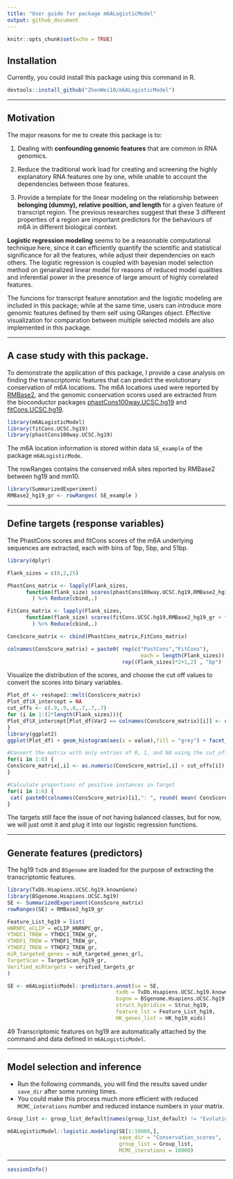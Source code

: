 ```yaml
---
title: "User guide for package m6ALogisticModel"
output: github_document
---
```


```r
knitr::opts_chunk$set(echo = TRUE)
```

## Installation
Currently, you could install this package using this command in R.
```r
devtools::install_github("ZhenWei10/m6ALogisticModel")
```

<hr/>

## Motivation

The major reasons for me to create this package is to:

1. Dealing with **confounding genomic features** that are common in RNA genomics.

2. Reduce the traditional work load for creating and screening the highly explanatory RNA features one by one, while unable to account the dependencies between those features.

3. Provide a template for the linear modeling on the relationship between **belonging (dummy), relative position, and length** for a given feature of transcript region. The previous researches suggest that these 3 different properties of a region are important predictors for the behaviours of m6A in different biological context.

**Logistic regression modeling** seems to be a reasonable computational technique here, since it can efficiently quantify the scientific and statistical significance for all the features, while adjust their dependencies on each others. The logistic regression is coupled with bayesian model selection method on genaralized linear model for reasons of reduced model qualities and inferential power in the presence of large amount of highly correlated features. 

The funcions for transcript feature annotation and the logistic modeling are included in this package; while at the same time, users can introduce more genomic features defined by them self using GRanges object. Effective visualization for comparation between multiple selected models are also implemented in this package.


<hr/>


## A case study with this package.

To demonstrate the application of this package, I provide a case analysis on finding the transcriptomic features that can predict the evolutionary conservation of m6A locations. The m6A locations used were reported by [RMBase2](http://rna.sysu.edu.cn/rmbase/), and the genomic conservation scores used are extracted from the bioconductor packages [phastCons100way.UCSC.hg19](http://www.bioconductor.org/packages/release/data/annotation/html/phastCons100way.UCSC.hg19.html) and [fitCons.UCSC.hg19](http://www.bioconductor.org/packages/release/data/annotation/html/fitCons.UCSC.hg19.html).

```r
library(m6ALogisticModel)
library(fitCons.UCSC.hg19)
library(phastCons100way.UCSC.hg19)
```
The m6A location information is stored within data `SE_example` of the package `m6ALogisticMode`.

The rowRanges contains the conserved m6A sites reported by RMBase2 between hg19 and mm10.

```r
library(SummarizedExperiment)
RMBase2_hg19_gr <- rowRanges( SE_example )
```

<hr/>

## Define targets (response variables)

The PhastCons scores and fitCons scores of the m6A underlying sequences are extracted, each with bins of 1bp, 5bp, and 51bp.

```r
library(dplyr)

Flank_sizes = c(0,2,25)

PhastCons_matrix <- lapply(Flank_sizes, 
      function(flank_size) scores(phastCons100way.UCSC.hg19,RMBase2_hg19_gr + flank_size)$scores
        ) %>% Reduce(cbind,.)

FitCons_matrix <- lapply(Flank_sizes, 
      function(flank_size) scores(fitCons.UCSC.hg19,RMBase2_hg19_gr + flank_size)$scores
        ) %>% Reduce(cbind,.)

ConsScore_matrix <- cbind(PhastCons_matrix,FitCons_matrix)

colnames(ConsScore_matrix) = paste0( rep(c("PastCons","FitCons"),
                                           each = length(Flank_sizes)),"_",
                                     rep((Flank_sizes)*2+1,2) , "bp")
```

Visualize the distribution of the scores, and choose the cut off values to convert the scores into binary variables.

```r
Plot_df <- reshape2::melt(ConsScore_matrix)
Plot_df$X_intercept = NA
cut_offs <- c(.9,.9,.8,.7,.7,.7)
for (i in 1:(2*length(Flank_sizes))){
Plot_df$X_intercept[Plot_df$Var2 == colnames(ConsScore_matrix)[i]] <- cut_offs[i]
}
library(ggplot2)
ggplot(Plot_df) + geom_histogram(aes(x = value),fill = "grey") + facet_wrap(~Var2, nrow = 2, scales = "free_y") + theme_classic() + geom_vline(aes(xintercept = X_intercept),colour = "blue")
```

```r
#Convert the matrix with only entries of 0, 1, and NA using the cut_off defined above
for(i in 1:6) {
ConsScore_matrix[,i] <- as.numeric(ConsScore_matrix[,i] > cut_offs[i])
}

#Calculate proportions of positive instances in Target
for(i in 1:6) {
 cat( paste0(colnames(ConsScore_matrix)[i],": ", round( mean( ConsScore_matrix[,i],na.rm = T) ,3) , "\n"))
}
```


The targets still face the issue of not having balanced classes, but for now, we will just omit it and plug it into our logistic regression functions.

<hr/>

## Generate features (predictors)

The hg19 `TxDb` and `BSgenome` are loaded for the purpose of extracting the transcriptomic features.

```r
library(TxDb.Hsapiens.UCSC.hg19.knownGene)
library(BSgenome.Hsapiens.UCSC.hg19)
SE <- SummarizedExperiment(ConsScore_matrix)
rowRanges(SE) = RMBase2_hg19_gr

Feature_List_hg19 = list(
HNRNPC_eCLIP = eCLIP_HNRNPC_gr,
YTHDC1_TREW = YTHDC1_TREW_gr,
YTHDF1_TREW = YTHDF1_TREW_gr,
YTHDF2_TREW = YTHDF2_TREW_gr,
miR_targeted_genes = miR_targeted_genes_grl,
TargetScan = TargetScan_hg19_gr,
Verified_miRtargets = verified_targets_gr
)

SE <- m6ALogisticModel::predictors.annot(se = SE,
                                   txdb = TxDb.Hsapiens.UCSC.hg19.knownGene,
                                   bsgnm = BSgenome.Hsapiens.UCSC.hg19,
                                   struct_hybridize = Struc_hg19,
                                   feature_lst = Feature_List_hg19,
                                   HK_genes_list = HK_hg19_eids)
```

49 Transcriptomic features on hg19 are automatically attached by the command and data defined in `m6ALogisticModel`.

<hr/>

## Model selection and inference

- Run the following commands, you will find the results saved under `save_dir` after some running times.
- You could make this process much more efficient with reduced `MCMC_interations` number and reduced instance numbers in your matrix.

```r
Group_list <- group_list_default[names(group_list_default) != "Evolution"]

m6ALogisticModel::logistic.modeling(SE[1:10000,],
                                    save_dir = "Conservation_scores",
                                    group_list = Group_list,
                                    MCMC_iterations = 10000)
```


<hr/>

```r
sessionInfo()
```

